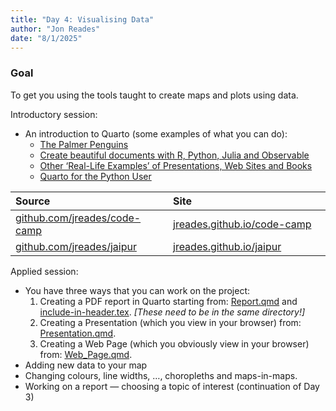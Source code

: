 ```yaml
---
title: "Day 4: Visualising Data"
author: "Jon Reades"
date: "8/1/2025"
---
```


::: {.callout-tip}

### Goal

To get you using the tools taught to create maps and plots using data.

:::

Introductory session:

- An introduction to Quarto (some examples of what you can do):
  - [The Palmer Penguins](https://apreshill.github.io/palmerpenguins-useR-2022/#/title-slide)
  - [Create beautiful documents with R, Python, Julia and Observable](https://runapp2022.talks.jamesgoldie.dev/#/james-goldie)
  - [Other 'Real-Life Examples' of Presentations, Web Sites and Books](https://github.com/mcanouil/awesome-quarto#real-life-examples)
  - [Quarto for the Python User](https://www.jumpingrivers.com/blog/quarto-for-python-users/)

| Source  | Site  |
| :------- | :------- |
| [github.com/jreades/code-camp](https://github.com/jreades/code-camp) | [jreades.github.io/code-camp](https://jreades.github.io/code-camp) |
| [github.com/jreades/jaipur](https://github.com/jreades/jaipur) | [jreades.github.io/jaipur](https://jreades.github.io/jaipur) |

Applied session:

- You have three ways that you can work on the project:
  1. Creating a PDF report in Quarto starting from: [Report.qmd](../practicals/Report.qmd) and [include-in-header.tex](../practicals/include-in-header.tex). *[These need to be in the same directory!]*
  2. Creating a Presentation (which you view in your browser) from: [Presentation.qmd](../practicals/Presentation.qmd).
  3. Creating a Web Page (which you obviously view in your browser) from: [Web_Page.qmd](../practicals/Web_Page.qmd).
- Adding new data to your map
- Changing colours, line widths, ..., choropleths and maps-in-maps.
- Working on a report — choosing a topic of interest (continuation of Day 3)
